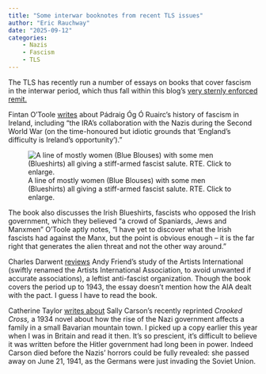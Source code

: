 ```yaml
---
title: "Some interwar booknotes from recent TLS issues"
author: "Eric Rauchway"
date: "2025-09-12"
categories:
    - Nazis
    - Fascism
    - TLS
---
```


The TLS has recently run a number of essays on books that cover fascism in the interwar period, which thus fall within this blog's [very sternly enforced remit.](https://erauchway.github.io/about.html)

Fintan O'Toole [writes](https://www.the-tls.com/politics-society/politics/burn-them-out-padraig-og-o-ruairc-year-of-the-rat-harry-shukman-book-review-fintan-otoole) about Pádraig Óg Ó Ruairc's history of fascism in Ireland, including "the IRA's collaboration with the Nazis during the Second World War (on the time-honoured but idiotic grounds that 'England's difficulty is Ireland’s opportunity')." 

![A line of mostly women (Blue Blouses) with some men (Blueshirts) all giving a stiff-armed fascist salute. RTE. Click to enlarge.](./blue_blouses.jpg){.lightbox}

The book also discusses the Irish Blueshirts, fascists who opposed the Irish government, which they believed "a crowd of Spaniards, Jews and Manxmen" O'Toole aptly notes, "I have yet to discover what the Irish fascists had against the Manx, but the point is obvious enough – it is the far right that generates the alien threat and not the other way around."

Charles Darwent [reviews](https://www.the-tls.com/arts/visual-arts/comrades-in-art-andy-friend-book-review-charles-darwent) Andy Friend's study of the Artists International (swiftly renamed the Artists International Association, to avoid unwanted if accurate associations), a leftist anti-fascist organization. Though the book covers the period up to 1943, the essay doesn't mention how the AIA dealt with the pact. I guess I have to read the book.

Catherine Taylor [writes about](https://www.the-tls.com/literature-by-region/european-literature/crooked-cross-sally-carson-book-review-catherine-taylor) Sally Carson's recently reprinted *Crooked Cross,* a 1934 novel about how the rise of the Nazi government affects a family in a small Bavarian mountain town. I picked up a copy earlier this year when I was in Britain and read it then. It's so prescient, it's difficult to believe it was written before the Hitler government had long been in power. Indeed Carson died before the Nazis' horrors could be fully revealed: she passed away on June 21, 1941, as the Germans were just invading the Soviet Union.
